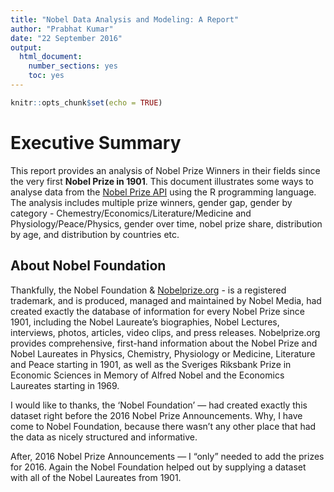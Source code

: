 ```yaml
---
title: "Nobel Data Analysis and Modeling: A Report"
author: "Prabhat Kumar"
date: "22 September 2016"
output: 
  html_document: 
    number_sections: yes
    toc: yes
---
```



```r
knitr::opts_chunk$set(echo = TRUE)
```

# Executive Summary
This report provides an analysis of Nobel Prize Winners in their fields since the very first **Nobel Prize in 1901**. This document illustrates some ways to analyse data from the [Nobel Prize API](https://nobelprize.readme.io/) using the R programming language. The analysis includes multiple prize winners, gender gap, gender by category - Chemestry/Economics/Literature/Medicine and Physiology/Peace/Physics, gender over time, nobel prize share, distribution by age, and distribution by countries etc.

## About Nobel Foundation
Thankfully, the Nobel Foundation & [Nobelprize.org](http://www.nobelprize.org/) - is a registered trademark, and is produced, managed and maintained by Nobel Media, had created exactly the database of information for every Nobel Prize since 1901, including the Nobel Laureate's biographies, Nobel Lectures, interviews, photos, articles, video clips, and press releases. Nobelprize.org provides comprehensive, first-hand information about the Nobel Prize and Nobel Laureates in Physics, Chemistry, Physiology or Medicine, Literature and Peace starting in 1901, as well as the Sveriges Riksbank Prize in Economic Sciences in Memory of Alfred Nobel and the Economics Laureates starting in 1969.

I would like to thanks, the 'Nobel Foundation' — had created exactly this dataset right before the 2016 Nobel Prize Announcements. Why, I have come to Nobel Foundation, because there wasn't any other place that had the data as nicely structured and informative.

After, 2016 Nobel Prize Announcements — I "only" needed to add the prizes for 2016. Again the Nobel Foundation helped out by supplying a dataset with all of the Nobel Laureates from 1901.
